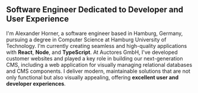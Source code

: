 ## Software Engineer Dedicated to Developer and User Experience

I'm Alexander Horner, a software engineer based in Hamburg, Germany, pursuing a degree in Computer Science at Hamburg University of Technology. I'm currently creating seamless and high-quality applications with **React**, **Node**, and **TypeScript**. At Auctores GmbH, I've developed customer websites and played a key role in building our next-generation CMS, including a web application for visually managing relational databases and CMS components. I deliver modern, maintainable solutions that are not only functional but also visually appealing, offering **excellent user and developer experiences**.
